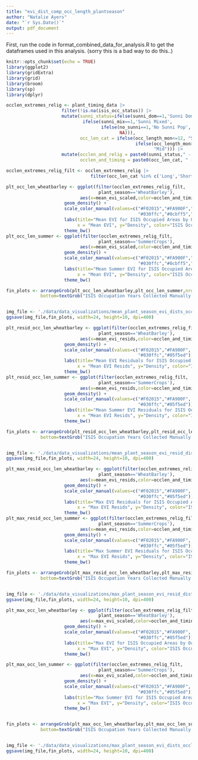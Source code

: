 ```yaml
---
title: "evi_dist_comp_occ_length_plantseason"
author: "Natalie Ayers"
date: "`r Sys.Date()`"
output: pdf_document
---
```


First, run the code in format_combined_data_for_analysis.R to get the dataframes used in this analysis. (sorry this is a bad way to do this..)

```r
knitr::opts_chunk$set(echo = TRUE)
library(ggplot2)
library(gridExtra)
library(grid)
library(broom)
library(sp)
library(dplyr)
```

```r
occlen_extremes_relig <- plant_timing_data |>
                     filter(!is.na(isis_occ_status)) |>
                     mutate(sunni_status=ifelse(sunni_dom==1,'Sunni Dominated',
                             ifelse(sunni_mix==1,'Sunni Mixed',
                                    ifelse(no_sunni==1,'No Sunni Pop',
                                           NA))),
                            occ_len_cat = ifelse(occ_length_mon<=12, "Short",
                                                 ifelse(occ_length_mon>=35,"Long",
                                                        "Mid"))) |>
                     mutate(occlen_and_relig = paste0(sunni_status," - ",occ_len_cat),
                            occlen_and_timing = paste0(occ_len_cat, " - " ,isis_occ_status))

occlen_extremes_relig_filt <- occlen_extremes_relig |>
                                filter(occ_len_cat %in% c('Long','Short')) 

```

```r
plt_occ_len_wheatbarley <- ggplot(filter(occlen_extremes_relig_filt,
                                   plant_season=='WheatBarley'),
                            aes(x=mean_evi_scaled,color=occlen_and_timing)) + 
                      geom_density() + 
                      scale_color_manual(values=c("#F02015","#FA900F","#f5ed02",
                                                  "#030ffc","#0cbff5","#0cf5a3")) + 
                      labs(title="Mean EVI for ISIS Occupied Areas by Occupation Length and Timing during Wheat and Barley Growing Months",
                           x = "Mean EVI", y="Density", color="ISIS Occupation Length - Timing") + 
                      theme_bw() 
plt_occ_len_summer <- ggplot(filter(occlen_extremes_relig_filt,
                                   plant_season=='SummerCrops'),
                            aes(x=mean_evi_scaled,color=occlen_and_timing)) + 
                      geom_density() + 
                      scale_color_manual(values=c("#F02015","#FA900F","#f5ed02",
                                                  "#030ffc","#0cbff5","#0cf5a3")) + 
                      labs(title="Mean Summer EVI for ISIS Occupied Areas by Occupation Length and Timing",
                           x = "Mean EVI", y="Density", color="ISIS Occupation Length - Timing") + 
                      theme_bw() 

fin_plots <- arrangeGrob(plt_occ_len_wheatbarley,plt_occ_len_summer,nrow=1,
             bottom=textGrob("ISIS Occupation Years Collected Manually based on IOM Occupation Reports; Long Occupation is >= 35 months, Short Occupation is <= 12 months; Wheat and Barley Growing Season is Dec - Apr, Summer is May - Sept"))


img_file <- './data/data_visualizations/mean_plant_season_evi_dists_occlen.png'
ggsave(img_file,fin_plots, width=24, height=10, dpi=400)
```

```r
plt_resid_occ_len_wheatbarley <- ggplot(filter(occlen_extremes_relig_filt,
                                   plant_season=='WheatBarley'),
                            aes(x=mean_evi_resids,color=occlen_and_timing)) + 
                      geom_density() + 
                      scale_color_manual(values=c("#F02015","#FA900F",
                                                  "#030ffc","#05f5ed")) + 
                      labs(title="Mean EVI Residuals for ISIS Occupied Areas by Occupation Length and Timing during Wheat and Barley Growing Months",
                           x = "Mean EVI Resids", y="Density", color="ISIS Occupation Length - Timing") + 
                      theme_bw() 
plt_resid_occ_len_summer <- ggplot(filter(occlen_extremes_relig_filt,
                                   plant_season=='SummerCrops'),
                            aes(x=mean_evi_resids,color=occlen_and_timing)) + 
                      geom_density() + 
                      scale_color_manual(values=c("#F02015","#FA900F",
                                                  "#030ffc","#05f5ed")) + 
                      labs(title="Mean Summer EVI Residuals for ISIS Occupied Areas by Occupation Length and Timing",
                           x = "Mean EVI Resids", y="Density", color="ISIS Occupation Length - Timing") + 
                      theme_bw() 

fin_plots <- arrangeGrob(plt_resid_occ_len_wheatbarley,plt_resid_occ_len_summer,nrow=1,
             bottom=textGrob("ISIS Occupation Years Collected Manually based on IOM Occupation Reports; Long Occupation is >= 35 months, Short Occupation is <= 12 months; Wheat and Barley Growing Season is Dec - Apr, Summer is May - Sept"))


img_file <- './data/data_visualizations/mean_plant_season_evi_resid_dists_occlen.png'
ggsave(img_file,fin_plots, width=24, height=10, dpi=400)

```


```r
plt_max_resid_occ_len_wheatbarley <- ggplot(filter(occlen_extremes_relig_filt,
                                   plant_season=='WheatBarley'),
                            aes(x=mean_evi_resids,color=occlen_and_timing)) + 
                      geom_density() + 
                      scale_color_manual(values=c("#F02015","#FA900F",
                                                  "#030ffc","#05f5ed")) + 
                      labs(title="Max EVI Residuals for ISIS Occupied Areas by Occupation Length and Timing during Wheat and Barley Growing Months",
                           x = "Max EVI Resids", y="Density", color="ISIS Occupation Length - Timing") + 
                      theme_bw() 
plt_max_resid_occ_len_summer <- ggplot(filter(occlen_extremes_relig_filt,
                                   plant_season=='SummerCrops'),
                            aes(x=mean_evi_resids,color=occlen_and_timing)) + 
                      geom_density() + 
                      scale_color_manual(values=c("#F02015","#FA900F",
                                                  "#030ffc","#05f5ed")) + 
                      labs(title="Max Summer EVI Residuals for ISIS Occupied Areas by Occupation Length and Timing",
                           x = "Max EVI Resids", y="Density", color="ISIS Occupation Length - Timing") + 
                      theme_bw() 

fin_plots <- arrangeGrob(plt_max_resid_occ_len_wheatbarley,plt_max_resid_occ_len_summer,nrow=1,
             bottom=textGrob("ISIS Occupation Years Collected Manually based on IOM Occupation Reports; Long Occupation is >= 35 months, Short Occupation is <= 12 months; Wheat and Barley Growing Season is Dec - Apr, Summer is May - Sept"))


img_file <- './data/data_visualizations/max_plant_season_evi_resid_dists_occlen.png'
ggsave(img_file,fin_plots, width=24, height=10, dpi=400)

```


```r
plt_max_occ_len_wheatbarley <- ggplot(filter(occlen_extremes_relig_filt,
                                   plant_season=='WheatBarley'),
                            aes(x=max_evi_scaled,color=occlen_and_timing)) + 
                      geom_density() + 
                      scale_color_manual(values=c("#F02015","#FA900F",
                                                  "#030ffc","#05f5ed")) + 
                      labs(title="Max EVI for ISIS Occupied Areas by Occupation Length and Timing during Wheat and Barley Growing Months",
                           x = "Max EVI", y="Density", color="ISIS Occupation Length - Timing") + 
                      theme_bw() 

plt_max_occ_len_summer <- ggplot(filter(occlen_extremes_relig_filt,
                                   plant_season=='SummerCrops'),
                            aes(x=max_evi_scaled,color=occlen_and_timing)) + 
                      geom_density() + 
                      scale_color_manual(values=c("#F02015","#FA900F",
                                                  "#030ffc","#05f5ed")) + 
                      labs(title="Max Summer EVI for ISIS Occupied Areas by Occupation Length and Timing",
                           x = "Max EVI", y="Density", color="ISIS Occupation Length - Timing") + 
                      theme_bw() 


fin_plots <- arrangeGrob(plt_max_occ_len_wheatbarley,plt_max_occ_len_summer,nrow=1,
             bottom=textGrob("ISIS Occupation Years Collected Manually based on IOM Occupation Reports; Long Occupation is >= 35 months, Short Occupation is <= 12 months; Wheat and Barley Growing Season is Dec - Apr, Summer is May - Sept"))


img_file <- './data/data_visualizations/max_plant_season_evi_dists_occlen.png'
ggsave(img_file,fin_plots, width=24, height=10, dpi=400)
```

